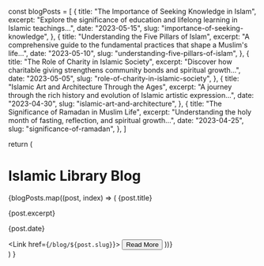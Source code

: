 
const blogPosts = [
  {
    title: "The Importance of Seeking Knowledge in Islam",
    excerpt: "Explore the significance of education and lifelong learning in Islamic teachings...",
    date: "2023-05-15",
    slug: "importance-of-seeking-knowledge",
  },
  {
    title: "Understanding the Five Pillars of Islam",
    excerpt: "A comprehensive guide to the fundamental practices that shape a Muslim's life...",
    date: "2023-05-10",
    slug: "understanding-five-pillars-of-islam",
  },
  {
    title: "The Role of Charity in Islamic Society",
    excerpt: "Discover how charitable giving strengthens community bonds and spiritual growth...",
    date: "2023-05-05",
    slug: "role-of-charity-in-islamic-society",
  },
  {
    title: "Islamic Art and Architecture Through the Ages",
    excerpt: "A journey through the rich history and evolution of Islamic artistic expression...",
    date: "2023-04-30",
    slug: "islamic-art-and-architecture",
  },
  {
    title: "The Significance of Ramadan in Muslim Life",
    excerpt: "Understanding the holy month of fasting, reflection, and spiritual growth...",
    date: "2023-04-25",
    slug: "significance-of-ramadan",
  },
]

  return (
    <div className="container mx-auto py-8">
      <h1 className="text-3xl font-bold mb-8">Islamic Library Blog</h1>
      <div className="grid grid-cols-1 md:grid-cols-2 gap-8">
        {blogPosts.map((post, index) => (
          <Card key={index}>
            <CardHeader>
              <CardTitle>{post.title}</CardTitle>
            </CardHeader>
            <CardContent>
              <p className="mb-4">{post.excerpt}</p>
              <p className="text-sm text-gray-500 mb-4">{post.date}</p>
              <Link href={`/blog/${post.slug}`}>
                <Button variant="outline">Read More</Button>
              </Link>
            </CardContent>
          </Card>
        ))}
      </div>
    </div>
  )
}

